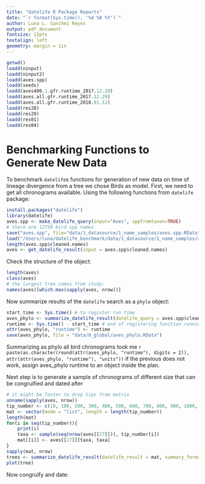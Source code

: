 ```yaml
---
title: "datelife R Package Reports"
date: "`r format(Sys.time(), '%d %B %Y')`"
author: Luna L. Sanchez Reyes
output: pdf_document
fontsize: 12pts
textalign: left
geometry: margin = 1in
---
```

```r
getwd()
loadd(ninput)
loadd(ninput2)
loadd(aves.spp)
loadd(seeds)
loadd(aves400.1.gfr.runtime_2017.12.28)
loadd(aves.all.gfr.runtime_2017.12.29)
loadd(aves.all.gfr.runtime_2018.01.12)
loadd(res28)
loadd(res29)
loadd(res01)
loadd(res04)
```
# Benchmarking Functions to Generate New Data

To benchmark `datelife`s functions for generation of new data on time of lineage divergence from a tree we chose Birds as model.
First, we need to get all chronograms available. Using the following functions from `datelife` package:

```r
install.packages("datelife")
library(datelife)
aves.spp <- make_datelife_query(input="Aves", sppfromtaxon=TRUE)
# there are 12750 bird spp names
save("aves.spp", file="data/1_datasource/1_name_samples/aves.spp.RData")
load("/Users/luna/datelife_benchmark/data/1_datasource/1_name_samples/aves.spp.RData")
length(aves.spp$cleaned.names)
aves <- get_datelife_result(input = aves.spp$cleaned.names)
```
Check the structure of the object:
```r
length(aves)
class(aves)
# the largest tree comes from study:
names(aves)[which.max(sapply(aves, nrow))]
```
Now summarize results of the `datelife` search as a `phylo` object:
```r
start_time <- Sys.time() # to register run time
aves_phylo <- summarize_datelife_result(datelife_query = aves.spp$cleaned.names, datelife_result = aves, summary_format = "phylo_all")
runtime <- Sys.time() - start_time # end of registering function running time
attr(aves_phylo, "runtime") <- runtime
save(aves_phylo, file = "data/0_global/aves_phylo.RData")
```
Summarizing as phylo all bird chronograms took me `r paste(as.character(round(attr(aves_phylo, "runtime"), digits = 2)), attr(attr(aves_phylo, "runtime"), "units"))`
if the previous does not work, assign aves_phylo runtime to an object inside the plan.

Next step is to generate a sample of chronograms of different size that can be congruified and dated after
```r
# it might be faster to drop tips from matrix
unname(sapply(aves, nrow))
tip_number <- c(10, 100, 200, 300, 400, 500, 600, 700, 800, 900, 1000, 2000, 3000, 4000, 5000, 6000, 7000, 800, 9000)
mat <- vector(mode = "list", length = length(tip_number))
length(mat)
for(i in seq(tip_number)){
    print(i)
    taxa <- sample(seq(nrow(aves[[27]])), tip_number[i])
    mat[[i]] <- aves[[27]][taxa, taxa]
}
sapply(mat, nrow)
trees <- summarize_datelife_result(datelife_result = mat, summary_format = "phylo_all")
plot(tree)
```
Now congruify and date:
```r

```
